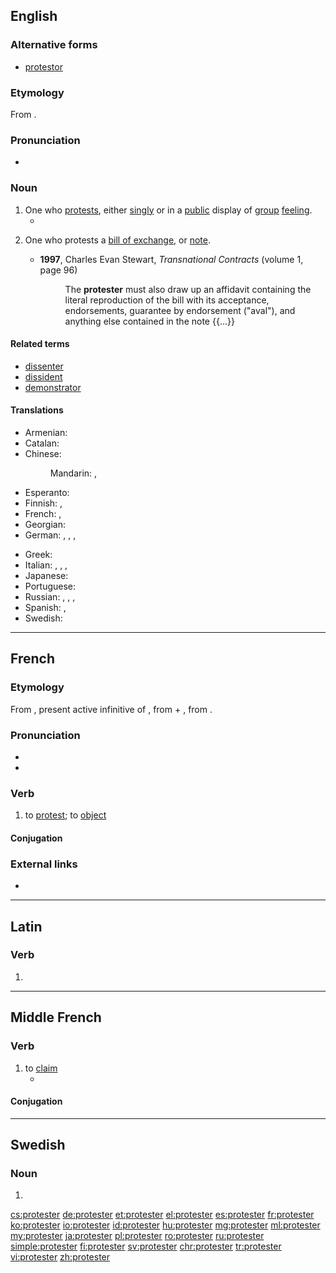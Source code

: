 ==English==

===Alternative forms===
* [[protestor]]

===Etymology===
From {{suffix|protest|er|lang=en}}.

===Pronunciation===
* {{a|US}} {{IPA|/pɹəˈtestəɹ/|/ˈpɹoʊtestəɹ/|lang=en}}

===Noun===
{{en-noun}}

# One who [[protest]]s, either [[singly]] or in a [[public]] display of [[group]] [[feeling]].
#* {{quote-magazine|date=2013-06-07|author={{w|Gary Younge}}
|volume=188|issue=26|page=18|magazine={{w|The Guardian Weekly}}
|title=[http://www.guardian.co.uk/commentisfree/2013/jun/02/hypocrisy-lies-at-heart-bradley-manning-trial Hypocrisy lies at heart of Manning prosecution]
|passage=The dispatches [&hellip;] also exposed the blatant discrepancy between the west's professed values and actual foreign policies. Having lectured the Arab world about democracy for years, its collusion in suppressing freedom was undeniable as '''protesters''' were met by weaponry and tear gas made in the west, employed by a military trained by westerners.}}
#: {{ux|en|The '''protesters''' thronged Trafalgar Square and sang anti-war songs.}}
# {{label|en|legal}} One who protests a [[bill of exchange]], or [[note]].
#* '''1997''', Charles Evan Stewart, ''Transnational Contracts'' (volume 1, page 96)
#*: The '''protester''' must also draw up an affidavit containing the literal reproduction of the bill with its acceptance, endorsements, guarantee by endorsement ("aval"), and anything else contained in the note {{...}}

====Related terms====
* [[dissenter]]
* [[dissident]]
* [[demonstrator]]

====Translations====
{{trans-top|person who protests}}
* Armenian: {{t+|hy|բողոքավոր}}
* Catalan: {{t|ca|protestant|m|f}}
* Chinese:
*: Mandarin: {{t+|cmn|抗議者|sc=Hani}}, {{t|cmn|抗议者|tr=kàngyìzhě|sc=Hani}}
* Esperanto: {{t|eo|protestanto}}
* Finnish: {{t+|fi|mielenosoittaja}}, {{t|fi|protestoija}}
* French: {{t+|fr|manifestant|m}}, {{t+|fr|manifestante|f}}
* Georgian: {{t-needed|ka}}
* German: {{t+|de|Protestant|m}}, {{t+|de|Protestierender|m}}, {{t+|de|Protestierer|m}}, {{t+|de|Protestler|m}}
{{trans-mid}}
* Greek: {{t+|el|διαδηλωτής|m}}
* Italian: {{t|it|protestatore|m}}, {{t|it|protestatrice|f}}, {{t+|it|contestatore|m}}, {{t|it|contestatrice|f}}
* Japanese: {{t|ja|抗議者|tr=こうぎしゃ, kōgisha|sc=Jpan}}
* Portuguese: {{t+|pt|protestante|m|f}}
* Russian: {{t+|ru|демонстра́нт|m}}, {{t+|ru|демонстра́нтка|f}}, {{t+|ru|протестовать|m|alt=протесту́ющий}}, {{t+|ru|протестовать|f|alt=протесту́ющая}}
* Spanish: {{t+|es|protestante|m}}, {{t+|es|manifestante|m}}
* Swedish: {{t+|sv|protestant}}
{{trans-bottom}}

----

==French==

===Etymology===
From {{etyl|la|fr}} {{m|la|prōtestārī}}, present active infinitive of {{m|la|prōtestor}}, from {{m|la|prō}} + {{m|la|testor}}, from {{m|la|testis||witness}}.

===Pronunciation===
* {{IPA|/pʁɔ.tɛs.te/|lang=fr}}
* {{audio|Fr-protester.ogg|protester|lang=fr}}

===Verb===
{{fr-verb}}

# to [[protest]]; to [[object]]

====Conjugation====
{{fr-conj-auto}}

===External links===
* {{R:TLFi}}

----

==Latin==

===Verb===
{{la-verb-form|prōtester}}

# {{inflection of|prōtestor||1|s|pres|actv|subj|lang=la}}

----

==Middle French==

===Verb===
{{head|frm|verb}}

# to [[claim]]
#* {{quote-book|year=1552|title=Le Tiers Livre|author=[[w:François Rabelais|François Rabelais]]|passage=Lucillius, lequel '''protestoit''' n'escrire que a ses Tarentins & Consentinois|translation=<!--please translate this into Modern English-->}}

====Conjugation====
{{frm-conj-er|protest}}

----

==Swedish==

===Noun===
{{head|sv|noun form}}

# {{sv-noun-form-indef-pl|protest}}

[[cs:protester]]
[[de:protester]]
[[et:protester]]
[[el:protester]]
[[es:protester]]
[[fr:protester]]
[[ko:protester]]
[[io:protester]]
[[id:protester]]
[[hu:protester]]
[[mg:protester]]
[[ml:protester]]
[[my:protester]]
[[ja:protester]]
[[pl:protester]]
[[ro:protester]]
[[ru:protester]]
[[simple:protester]]
[[fi:protester]]
[[sv:protester]]
[[chr:protester]]
[[tr:protester]]
[[vi:protester]]
[[zh:protester]]